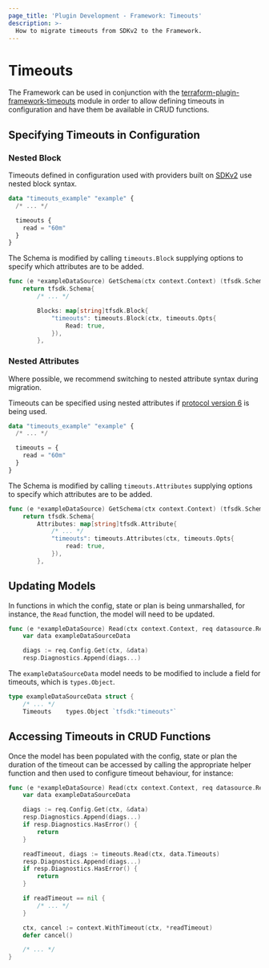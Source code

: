 ```yaml
---
page_title: 'Plugin Development - Framework: Timeouts'
description: >-
  How to migrate timeouts from SDKv2 to the Framework.
---
```


# Timeouts

The Framework can be used in conjunction with the [terraform-plugin-framework-timeouts](https://github.com/hashicorp/terraform-plugin-framework-timeouts) module in order to allow defining timeouts in configuration and have them be available in CRUD functions.

## Specifying Timeouts in Configuration

### Nested Block

Timeouts defined in configuration used with providers built on [SDKv2](https://github.com/hashicorp/terraform-plugin-sdk) use nested block syntax.

```terraform
data "timeouts_example" "example" {
  /* ... */

  timeouts {
    read = "60m"
  }
}
```

The Schema is modified by calling `timeouts.Block` supplying options to specify which attributes are to be added.


```go
func (e *exampleDataSource) GetSchema(ctx context.Context) (tfsdk.Schema, diag.Diagnostics) {
    return tfsdk.Schema{
        /* ... */

        Blocks: map[string]tfsdk.Block{
            "timeouts": timeouts.Block(ctx, timeouts.Opts{
                Read: true,
            }),
        },
```

### Nested Attributes

Where possible, we recommend switching to nested attribute syntax during migration.

Timeouts can be specified using nested attributes if [protocol version 6](https://www.terraform.io/plugin/how-terraform-works#protocol-version-6) is being used.

```terraform
data "timeouts_example" "example" {
  /* ... */

  timeouts = {
    read = "60m"
  }
}
```

The Schema is modified by calling `timeouts.Attributes` supplying options to specify which attributes are to be added.

```go
func (e *exampleDataSource) GetSchema(ctx context.Context) (tfsdk.Schema, diag.Diagnostics) {
    return tfsdk.Schema{
        Attributes: map[string]tfsdk.Attribute{
            /* ... */
            "timeouts": timeouts.Attributes(ctx, timeouts.Opts{
                read: true,
            }),
        },
```

## Updating Models

In functions in which the config, state or plan is being unmarshalled, for instance, the `Read` function, the model
will need to be updated.

```go
func (e *exampleDataSource) Read(ctx context.Context, req datasource.ReadRequest, resp *datasource.ReadResponse) {
	var data exampleDataSourceData

	diags := req.Config.Get(ctx, &data)
	resp.Diagnostics.Append(diags...)
```

The `exampleDataSourceData` model needs to be modified to include a field for timeouts, which is `types.Object`.

```go
type exampleDataSourceData struct {
    /* ... */
    Timeouts    types.Object `tfsdk:"timeouts"`
```

## Accessing Timeouts in CRUD Functions

Once the model has been populated with the config, state or plan the duration of the timeout can be accessed by calling
the appropriate helper function and then used to configure timeout behaviour, for instance:

```go
func (e *exampleDataSource) Read(ctx context.Context, req datasource.ReadRequest, resp *datasource.ReadResponse) {
    var data exampleDataSourceData

    diags := req.Config.Get(ctx, &data)
    resp.Diagnostics.Append(diags...)
    if resp.Diagnostics.HasError() {
        return
    }

    readTimeout, diags := timeouts.Read(ctx, data.Timeouts)
    resp.Diagnostics.Append(diags...)
    if resp.Diagnostics.HasError() {
        return
    }

    if readTimeout == nil {
        /* ... */
    }

    ctx, cancel := context.WithTimeout(ctx, *readTimeout)
    defer cancel()

    /* ... */
}
```
